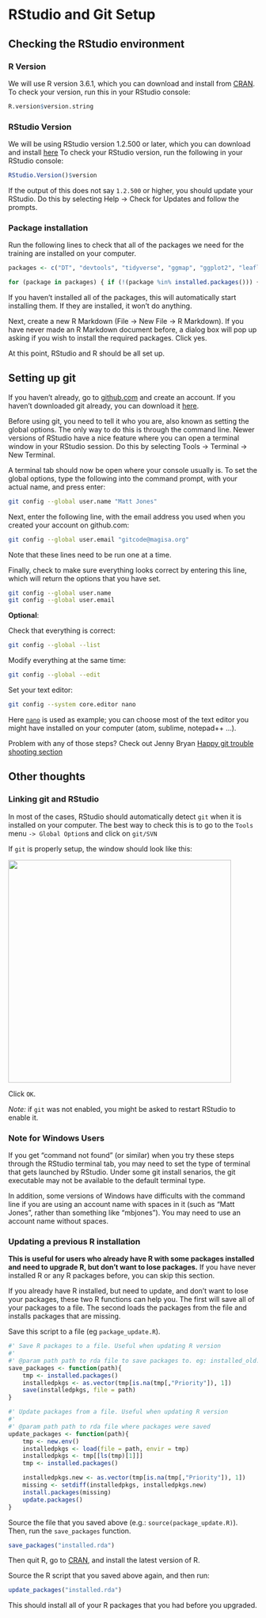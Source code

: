 # RStudio and Git Setup

## Checking the RStudio environment

### R Version

We will use R version 3.6.1, which you can download and install from [CRAN](https://cran.rstudio.com). To check your version, run this in your RStudio console:

```r
R.version$version.string
```

### RStudio Version

We will be using RStudio version 1.2.500 or later, which you can download and install [here](https://www.rstudio.com/products/rstudio/download/) To check your RStudio version, run the following in your RStudio console:

```r
RStudio.Version()$version
```

If the output of this does not say `1.2.500` or higher, you should update your RStudio. Do this by selecting Help -> Check for Updates and follow the prompts.

### Package installation

Run the following lines to check that all of the packages we need for the training are installed on your computer.

```r
packages <- c("DT", "devtools", "tidyverse", "ggmap", "ggplot2", "leaflet", "readxl", "tidyr", "scales", "sf", "raster", "rmarkdown", "roxygen2", "broom", "captioner")

for (package in packages) { if (!(package %in% installed.packages())) { install.packages(package) } }

```

If you haven't installed all of the packages, this will automatically start installing them. If they are installed, it won't do anything.

Next, create a new R Markdown (File -> New File -> R Markdown). If you have never made an R Markdown document before, a dialog box will pop up asking if you wish to install the required packages. Click yes.

At this point, RStudio and R should be all set up.

## Setting up git

If you haven't already, go to [github.com](http://github.com) and create an account. If you haven't downloaded git already, you can download it [here](https://git-scm.com/downloads).

Before using git, you need to tell it who you are, also known as setting the global options. The only way to do this is through the command line. Newer versions of RStudio have a nice feature where you can open a terminal window in your RStudio session. Do this by selecting Tools -> Terminal -> New Terminal.

A terminal tab should now be open where your console usually is. To set the global options, type the following into the command prompt, with your actual name, and press enter:

```sh
git config --global user.name "Matt Jones"
```

Next, enter the following line, with the email address you used when you created your account on github.com:

```sh
git config --global user.email "gitcode@magisa.org"
```

Note that these lines need to be run one at a time.

Finally, check to make sure everything looks correct by entering this line, which will return the options that you have set.

```sh
git config --global user.name
git config --global user.email
```

**Optional**:

Check that everything is correct: 

```bash
git config --global --list
```

Modify everything at the same time:

```bash
git config --global --edit
```

Set your text editor: 

```bash
git config --system core.editor nano
```

Here [`nano`](https://www.nano-editor.org) is used as example; you can choose most of the text editor you might have installed on your computer (atom, sublime, notepad++ ...).

Problem with any of those steps? Check out Jenny Bryan [Happy git trouble shooting section](http://happygitwithr.com/troubleshooting.html){target="_blank"}

## Other thoughts

### Linking git and RStudio

In most of the cases, RStudio should automatically detect `git` when it is installed on your computer. The best way to check this is to go to the `Tools` menu `-> Global Option`s and click on `git/SVN`

If `git` is properly setup, the window should look like this:

<img style="align: left;width: 450px;" src="images/rstudio-git.png" />

Click `OK`. 

_Note:_ if `git` was not enabled, you might be asked to restart RStudio to enable it.

### Note for Windows Users

If you get "command not found" (or similar) when you try these steps through the RStudio terminal tab, you may need to set the type of terminal that gets launched by RStudio. Under some git install senarios, the git executable may not be available to the default terminal type.

In addition, some versions of Windows have difficults with the command line if you are using an account name with spaces in it (such as "Matt Jones", rather than something like "mbjones").  You may need to use an account name without spaces.

### Updating a previous R installation

**This is useful for users who already have R with some packages installed and need to upgrade R, but don't want to lose packages.** If you have never installed R or any R packages before, you can skip this section.

If you already have R installed, but need to update, and don't want to lose your packages, these two R functions can help you. The first will save all of your packages to a file. The second loads the packages from the file and installs packages that are missing.

Save this script to a file (eg `package_update.R`).

```r
#' Save R packages to a file. Useful when updating R version
#'
#' @param path path to rda file to save packages to. eg: installed_old.rda
save_packages <- function(path){
    tmp <- installed.packages()
    installedpkgs <- as.vector(tmp[is.na(tmp[,"Priority"]), 1])
    save(installedpkgs, file = path)
}

#' Update packages from a file. Useful when updating R version
#' 
#' @param path path to rda file where packages were saved
update_packages <- function(path){
    tmp <- new.env()
    installedpkgs <- load(file = path, envir = tmp)
    installedpkgs <- tmp[[ls(tmp)[1]]]
    tmp <- installed.packages()

    installedpkgs.new <- as.vector(tmp[is.na(tmp[,"Priority"]), 1])
    missing <- setdiff(installedpkgs, installedpkgs.new)
    install.packages(missing)
    update.packages()
}
```

Source the file that you saved above (e.g.: `source(package_update.R)`). Then, run the `save_packages` function.

```r
save_packages("installed.rda")
```

Then quit R, go to [CRAN](https://cran.rstudio.com), and install the latest version of R. 

Source the R script that you saved above again, and then run:

```r
update_packages("installed.rda")
```

This should install all of your R packages that you had before you upgraded.

